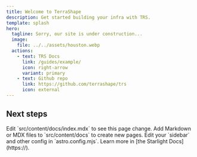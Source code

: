```yaml
---
title: Welcome to TerraShape
description: Get started building your infra with TRS.
template: splash
hero:
  tagline: Sorry, our site is under construction...
  image:
    file: ../../assets/houston.webp
  actions:
    - text: TRS Docs
      link: /guides/example/
      icon: right-arrow
      variant: primary
    - text: Github repo
      link: https://github.com/terrashape/trs
      icon: external
---
```



## Next steps

<CardGrid stagger>
	<Card title="Update content" icon="pencil">
		Edit `src/content/docs/index.mdx` to see this page change.
	</Card>
	<Card title="Add new content" icon="add-document">
		Add Markdown or MDX files to `src/content/docs` to create new pages.
	</Card>
	<Card title="Configure your site" icon="setting">
		Edit your `sidebar` and other config in `astro.config.mjs`.
	</Card>
	<Card title="Read the docs" icon="open-book">
		Learn more in [the Starlight Docs](https://).
	</Card>
</CardGrid>
